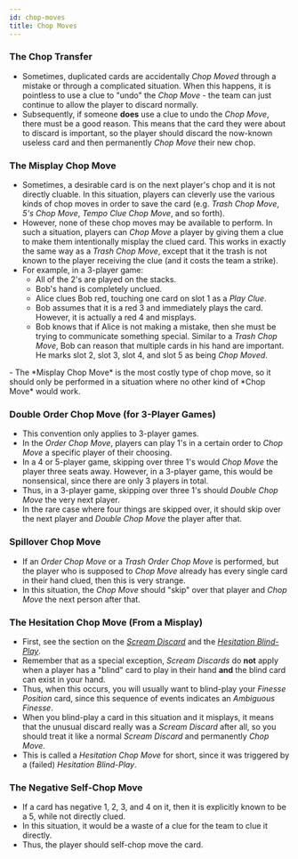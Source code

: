 ```yaml
---
id: chop-moves
title: Chop Moves
---
```


### The Chop Transfer

- Sometimes, duplicated cards are accidentally *Chop Moved* through a mistake or through a complicated situation. When this happens, it is pointless to use a clue to "undo" the *Chop Move* - the team can just continue to allow the player to discard normally.
- Subsequently, if someone **does** use a clue to undo the *Chop Move*, there must be a good reason. This means that the card they were about to discard is important, so the player should discard the now-known useless card and then permanently *Chop Move* their new chop.

### The Misplay Chop Move

- Sometimes, a desirable card is on the next player's chop and it is not directly cluable. In this situation, players can cleverly use the various kinds of chop moves in order to save the card (e.g. *Trash Chop Move*, *5's Chop Move*, *Tempo Clue Chop Move*, and so forth).
- However, none of these chop moves may be available to perform. In such a situation, players can *Chop Move* a player by giving them a clue to make them intentionally misplay the clued card. This works in exactly the same way as a *Trash Chop Move*, except that it the trash is not known to the player receiving the clue (and it costs the team a strike).
- For example, in a 3-player game:
  - All of the 2's are played on the stacks.
  - Bob's hand is completely unclued.
  - Alice clues Bob red, touching one card on slot 1 as a *Play Clue*.
  - Bob assumes that it is a red 3 and immediately plays the card. However, it is actually a red 4 and misplays.
  - Bob knows that if Alice is not making a mistake, then she must be trying to communicate something special. Similar to a *Trash Chop Move*, Bob can reason that multiple cards in his hand are important. He marks slot 2, slot 3, slot 4, and slot 5 as being *Chop Moved*.
<MisplayCM className="example" />
- The *Misplay Chop Move* is the most costly type of chop move, so it should only be performed in a situation where no other kind of *Chop Move* would work.

### Double Order Chop Move (for 3-Player Games)

- This convention only applies to 3-player games.
- In the *Order Chop Move*, players can play 1's in a certain order to *Chop Move* a specific player of their choosing.
- In a 4 or 5-player game, skipping over three 1's would *Chop Move* the player three seats away. However, in a 3-player game, this would be nonsensical, since there are only 3 players in total.
- Thus, in a 3-player game, skipping over three 1's should *Double Chop Move* the very next player.
- In the rare case where four things are skipped over, it should skip over the next player and *Double Chop Move* the player after that.
<DoubleOCM className="example" />

### Spillover Chop Move

- If an *Order Chop Move* or a *Trash Order Chop Move* is performed, but the player who is supposed to *Chop Move* already has every single card in their hand clued, then this is very strange.
- In this situation, the *Chop Move* should "skip" over that player and *Chop Move* the next person after that.

### The Hesitation Chop Move (From a Misplay)

- First, see the section on the *[Scream Discard](../level-6.mdx#the-scream-discard-chop-move-sdcm)* and the *[Hesitation Blind-Play](../level-22.md#the-hesitation-blind-play)*.
- Remember that as a special exception, *Scream Discards* do **not** apply when a player has a "blind" card to play in their hand **and** the blind card can exist in your hand.
- Thus, when this occurs, you will usually want to blind-play your *Finesse Position* card, since this sequence of events indicates an *Ambiguous Finesse*.
- When you blind-play a card in this situation and it misplays, it means that the unusual discard really was a *Scream Discard* after all, so you should treat it like a normal *Scream Discard* and permanently *Chop Move*.
- This is called a *Hesitation Chop Move* for short, since it was triggered by a (failed) *Hesitation Blind-Play*.

### The Negative Self-Chop Move

- If a card has negative 1, 2, 3, and 4 on it, then it is explicitly known to be a 5, while not directly clued.
- In this situation, it would be a waste of a clue for the team to clue it directly.
- Thus, the player should self-chop move the card.
